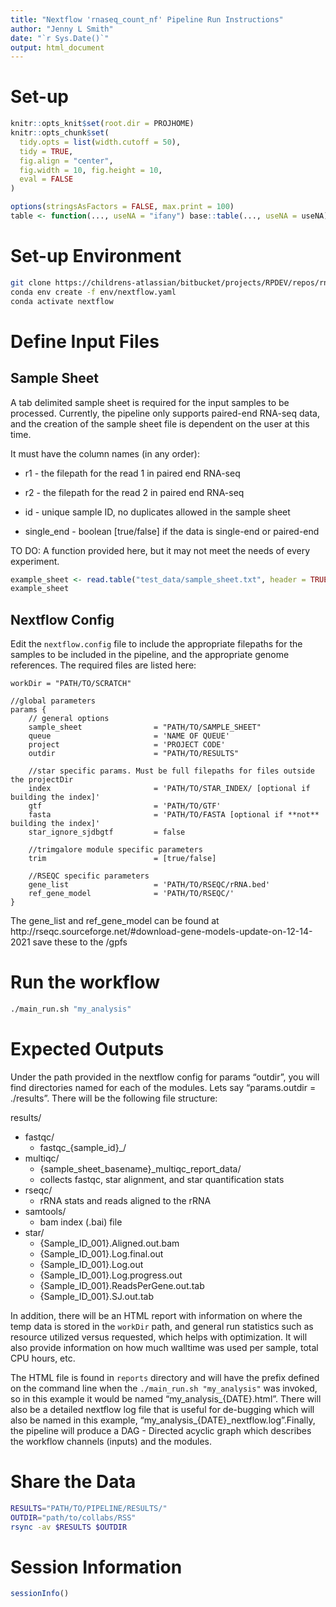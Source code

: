 ```yaml
---
title: "Nextflow 'rnaseq_count_nf' Pipeline Run Instructions"
author: "Jenny L Smith"
date: "`r Sys.Date()`"
output: html_document
---
```


# Set-up 

```r
knitr::opts_knit$set(root.dir = PROJHOME)
knitr::opts_chunk$set(
  tidy.opts = list(width.cutoff = 50),
  tidy = TRUE,
  fig.align = "center",
  fig.width = 10, fig.height = 10,
  eval = FALSE
)

options(stringsAsFactors = FALSE, max.print = 100)
table <- function(..., useNA = "ifany") base::table(..., useNA = useNA)
```

# Set-up Environment 

```bash
git clone https://childrens-atlassian/bitbucket/projects/RPDEV/repos/rnaseq_count_nf/
conda env create -f env/nextflow.yaml
conda activate nextflow
```


# Define Input Files 

## Sample Sheet

A tab delimited sample sheet is required for the input samples to be processed. Currently, the pipeline only supports paired-end RNA-seq data, and the creation of the sample sheet file is dependent on the user at this time. 

It must have the column names (in any order):

  * r1 - the filepath for the read 1 in paired end RNA-seq
    
  * r2 - the filepath for the read 2 in paired end RNA-seq
    
  * id - unique sample ID, no duplicates allowed in the sample sheet
    
  * single_end - boolean [true/false] if the data is single-end or paired-end 


TO DO: A function provided here, but it may not meet the needs of every experiment. 

```r
example_sheet <- read.table("test_data/sample_sheet.txt", header = TRUE)
example_sheet
```

## Nextflow Config

Edit the `nextflow.config` file to include the appropriate filepaths for the samples to be included in the pipeline, and the appropriate genome references. The required files are listed here:

```
workDir = "PATH/TO/SCRATCH" 

//global parameters
params {
    // general options
    sample_sheet                = "PATH/TO/SAMPLE_SHEET"
    queue                       = 'NAME OF QUEUE'
    project                     = 'PROJECT CODE'
    outdir                      = "PATH/TO/RESULTS"

    //star specific params. Must be full filepaths for files outside the projectDir
    index                       = 'PATH/TO/STAR_INDEX/ [optional if building the index]'
    gtf                         = 'PATH/TO/GTF'
    fasta                       = 'PATH/TO/FASTA [optional if **not** building the index]'
    star_ignore_sjdbgtf         = false

    //trimgalore module specific parameters
    trim                        = [true/false]

    //RSEQC specific parameters
    gene_list                   = 'PATH/TO/RSEQC/rRNA.bed'
    ref_gene_model              = 'PATH/TO/RSEQC/'
}
```

The gene_list and ref_gene_model can be found at http://rseqc.sourceforge.net/#download-gene-models-update-on-12-14-2021 
save these to the /gpfs

# Run the workflow 

```bash
./main_run.sh "my_analysis"
```

# Expected Outputs 

Under the path provided in the nextflow config for params "outdir", you will find directories named for each of the modules. Lets say "params.outdir = ./results". There will be the following file structure:

results/

  * fastqc/ 
    * fastqc_{sample_id}_/
    
  * multiqc/
    * {sample_sheet_basename}_multiqc_report_data/ 
    * collects fastqc, star alignment, and star quantification stats 
    
  * rseqc/
    * rRNA stats and reads aligned to the rRNA
    
  * samtools/
    * bam index (.bai) file
    
  * star/
    * {Sample_ID_001}.Aligned.out.bam
    * {Sample_ID_001}.Log.final.out
    * {Sample_ID_001}.Log.out
    * {Sample_ID_001}.Log.progress.out
    * {Sample_ID_001}.ReadsPerGene.out.tab
    * {Sample_ID_001}.SJ.out.tab

In addition, there will be an HTML report with information on where the temp data is stored in the `workDir` path, and general run statistics such as resource utilized  versus requested, which helps with optimization. It will also provide information on how much walltime was used per sample, total CPU hours, etc. 

The HTML file is found in `reports` directory and will have the prefix defined on the command line when the `./main_run.sh "my_analysis"` was invoked, so in this example it would be named "my_analysis_{DATE}.html". There will also be a detailed nextflow log file that is useful for de-bugging which will also be named in this example, "my_analysis_{DATE}_nextflow.log".Finally, the pipeline will produce a DAG - Directed acyclic graph which describes the workflow channels (inputs) and the modules. 

# Share the Data

```bash
RESULTS="PATH/TO/PIPELINE/RESULTS/"
OUTDIR="path/to/collabs/RSS"
rsync -av $RESULTS $OUTDIR 
```


# Session Information

```r
sessionInfo()
```



